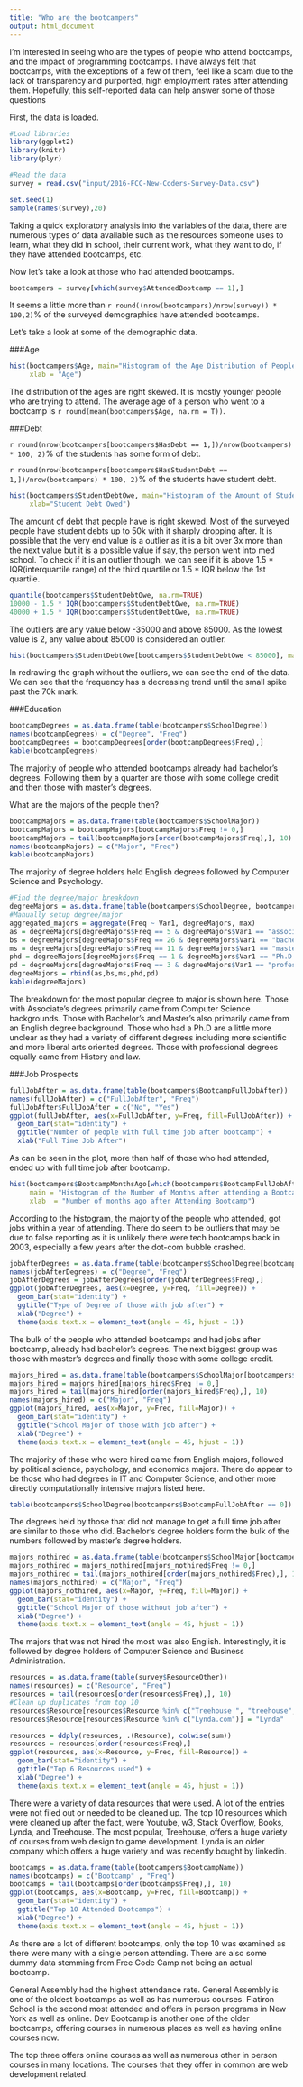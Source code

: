 ```yaml
---
title: "Who are the bootcampers"
output: html_document
---
```


I'm interested in seeing who are the types of people who attend bootcamps, and the impact of programming bootcamps. I have always felt that bootcamps, with the exceptions of a few of them, feel like a scam due to the lack of transparency and purported, high employment rates after attending them. Hopefully, this self-reported data can help answer some of those questions

First, the data is loaded.

```r
#Load libraries
library(ggplot2)
library(knitr)
library(plyr)

#Read the data
survey = read.csv("input/2016-FCC-New-Coders-Survey-Data.csv")
```

```r
set.seed(1)
sample(names(survey),20)
```

Taking a quick exploratory analysis into the variables of the data, there are numerous types of data available such as the resources someone uses to learn, what they did in school, their current work, what they want to do, if they have attended bootcamps, etc.

Now let's take a look at those who had attended bootcamps.

```r
bootcampers = survey[which(survey$AttendedBootcamp == 1),]
```

It seems a little more than `r round((nrow(bootcampers)/nrow(survey)) * 100,2)`% of the surveyed demographics have attended bootcamps.

Let's take a look at some of the demographic data.

###Age

```r
hist(bootcampers$Age, main="Histogram of the Age Distribution of People who attended Bootcamps",
     xlab = "Age")
```

The distribution of the ages are right skewed. It is mostly younger people who are trying to attend. The average age of a person who went to a bootcamp is `r round(mean(bootcampers$Age, na.rm = T)) `.

###Debt

`r round(nrow(bootcampers[bootcampers$HasDebt == 1,])/nrow(bootcampers) * 100, 2) `% of the students has some form of debt.

`r round(nrow(bootcampers[bootcampers$HasStudentDebt == 1,])/nrow(bootcampers) * 100, 2) `% of the students have student debt.


```r
hist(bootcampers$StudentDebtOwe, main="Histogram of the Amount of Student Debt Owed",
     xlab="Student Debt Owed")
```

The amount of debt that people have is right skewed. Most of the surveyed people have student debts up to 50k with it sharply dropping after. It is possible that the very end value is a outlier as it is a bit over 3x more than the next value but it is a possible value if say, the person went into med school. To check if it is an outlier though, we can see if it is above 1.5 * IQR(interquartile range) of the third quartile or 1.5 * IQR below the 1st quartile.

```r
quantile(bootcampers$StudentDebtOwe, na.rm=TRUE)
10000 - 1.5 * IQR(bootcampers$StudentDebtOwe, na.rm=TRUE)
40000 + 1.5 * IQR(bootcampers$StudentDebtOwe, na.rm=TRUE)
```

The outliers are any value below -35000 and above 85000. As the lowest value is 2, any value about 85000 is considered an outlier.

```r
hist(bootcampers$StudentDebtOwe[bootcampers$StudentDebtOwe < 85000], main="Histogram of the Amount of Student Debt Owed", xlab="Student Debt Owed")
```

In redrawing the graph without the outliers, we can see the end of the data. We can see that the frequency has a decreasing trend until the small spike past the 70k mark.

###Education

```r
bootcampDegrees = as.data.frame(table(bootcampers$SchoolDegree))
names(bootcampDegrees) = c("Degree", "Freq")
bootcampDegrees = bootcampDegrees[order(bootcampDegrees$Freq),]
kable(bootcampDegrees)
```

The majority of people who attended bootcamps already had bachelor's degrees. Following them by a quarter are those with some college credit and then those with master's degrees.

What are the majors of the people then?

```r
bootcampMajors = as.data.frame(table(bootcampers$SchoolMajor))
bootcampMajors = bootcampMajors[bootcampMajors$Freq != 0,]
bootcampMajors = tail(bootcampMajors[order(bootcampMajors$Freq),], 10)
names(bootcampMajors) = c("Major", "Freq")
kable(bootcampMajors)
```

The majority of degree holders held English degrees followed by Computer Science and Psychology.

```r
#Find the degree/major breakdown
degreeMajors = as.data.frame(table(bootcampers$SchoolDegree, bootcampers$SchoolMajor))
#Manually setup degree/major
aggregated_majors = aggregate(Freq ~ Var1, degreeMajors, max)
as = degreeMajors[degreeMajors$Freq == 5 & degreeMajors$Var1 == "associate's degree",]
bs = degreeMajors[degreeMajors$Freq == 26 & degreeMajors$Var1 == "bachelor's degree",]
ms = degreeMajors[degreeMajors$Freq == 11 & degreeMajors$Var1 == "master's degree (non-professional)",]
phd = degreeMajors[degreeMajors$Freq == 1 & degreeMajors$Var1 == "Ph.D.",]
pd = degreeMajors[degreeMajors$Freq == 3 & degreeMajors$Var1 == "professional degree (MBA, MD, JD, etc.)",]
degreeMajors = rbind(as,bs,ms,phd,pd)
kable(degreeMajors)
```

The breakdown for the most popular degree to major is shown here. Those with Associate's degrees primarily came from Computer Science backgrounds. Those with Bachelor's and Master's also primarily came from an English degree background. Those who had a Ph.D are a little more unclear as they had a variety of different degrees including more scientific and more liberal arts oriented degrees. Those with professional degrees equally came from History and law. 

###Job Prospects

```r
fullJobAfter = as.data.frame(table(bootcampers$BootcampFullJobAfter))
names(fullJobAfter) = c("FullJobAfter", "Freq")
fullJobAfter$FullJobAfter = c("No", "Yes")
ggplot(fullJobAfter, aes(x=FullJobAfter, y=Freq, fill=FullJobAfter)) + 
  geom_bar(stat="identity") +
  ggtitle("Number of people with full time job after bootcamp") +
  xlab("Full Time Job After")
```

As can be seen in the plot, more than half of those who had attended, ended up with full time job after bootcamp. 

```r
hist(bootcampers$BootcampMonthsAgo[which(bootcampers$BootcampFullJobAfter == 1)], 
     main = "Histogram of the Number of Months after attending a Bootcamp before Full Time Job",
     xlab  = "Number of months ago after Attending Bootcamp")
```

According to the histogram, the majority of the people who attended, got jobs within a year of attending. There do seem to be outliers that may be due to false reporting as it is unlikely there were tech bootcamps back in 2003, especially a few years after the dot-com bubble crashed.

```r
jobAfterDegrees = as.data.frame(table(bootcampers$SchoolDegree[bootcampers$BootcampFullJobAfter == 1]))
names(jobAfterDegrees) = c("Degree", "Freq")
jobAfterDegrees = jobAfterDegrees[order(jobAfterDegrees$Freq),]
ggplot(jobAfterDegrees, aes(x=Degree, y=Freq, fill=Degree)) + 
  geom_bar(stat="identity") +
  ggtitle("Type of Degree of those with job after") +
  xlab("Degree") +
  theme(axis.text.x = element_text(angle = 45, hjust = 1))
```

The bulk of the people who attended bootcamps and had jobs after bootcamp, already had bachelor's degrees. The next biggest group was those with master's degrees and finally those with some college credit.

```r
majors_hired = as.data.frame(table(bootcampers$SchoolMajor[bootcampers$BootcampFullJobAfter == 1]))
majors_hired = majors_hired[majors_hired$Freq != 0,]
majors_hired = tail(majors_hired[order(majors_hired$Freq),], 10)
names(majors_hired) = c("Major", "Freq")
ggplot(majors_hired, aes(x=Major, y=Freq, fill=Major)) + 
  geom_bar(stat="identity") +
  ggtitle("School Major of those with job after") +
  xlab("Degree") +
  theme(axis.text.x = element_text(angle = 45, hjust = 1))
```

The majority of those who were hired came from English majors, followed by political science, psychology, and economics majors. There do appear to be those who had degrees in IT and Computer Science, and other more directly computationally intensive majors listed here.

```r
table(bootcampers$SchoolDegree[bootcampers$BootcampFullJobAfter == 0])
```

The degrees held by those that did not manage to get a full time job after are similar to those who did. Bachelor's degree holders form the bulk of the numbers followed by master's degree holders. 

```r
majors_nothired = as.data.frame(table(bootcampers$SchoolMajor[bootcampers$BootcampFullJobAfter == 0]))
majors_nothired = majors_nothired[majors_nothired$Freq != 0,]
majors_nothired = tail(majors_nothired[order(majors_nothired$Freq),], 10)
names(majors_nothired) = c("Major", "Freq")
ggplot(majors_nothired, aes(x=Major, y=Freq, fill=Major)) + 
  geom_bar(stat="identity") +
  ggtitle("School Major of those without job after") +
  xlab("Degree") +
  theme(axis.text.x = element_text(angle = 45, hjust = 1))
```

The majors that was not hired the most was also English. Interestingly, it is followed by degree holders of Computer Science and Business Administration. 


```r
resources = as.data.frame(table(survey$ResourceOther))
names(resources) = c("Resource", "Freq")
resources = tail(resources[order(resources$Freq),], 10)
#Clean up duplicates from top 10
resources$Resource[resources$Resource %in% c("Treehouse ", "treehouse", "Team Treehouse")] = "Treehouse"
resources$Resource[resources$Resource %in% c("Lynda.com")] = "Lynda"

resources = ddply(resources, .(Resource), colwise(sum))
resources = resources[order(resources$Freq),]
ggplot(resources, aes(x=Resource, y=Freq, fill=Resource)) + 
  geom_bar(stat="identity") +
  ggtitle("Top 6 Resources used") +
  xlab("Degree") +
  theme(axis.text.x = element_text(angle = 45, hjust = 1))
```

There were a variety of data resources that were used. A lot of the entries were not filed out or needed to be cleaned up. The top 10 resources which were cleaned up after the fact, were Youtube, w3, Stack Overflow, Books, Lynda, and Treehouse. The most popular, Treehouse, offers a huge variety of courses from web design to game development. Lynda is an older company which offers a huge variety and was recently bought by linkedin.

```r
bootcamps = as.data.frame(table(bootcampers$BootcampName))
names(bootcamps) = c("Bootcamp" , "Freq")
bootcamps = tail(bootcamps[order(bootcamps$Freq),], 10)
ggplot(bootcamps, aes(x=Bootcamp, y=Freq, fill=Bootcamp)) + 
  geom_bar(stat="identity") +
  ggtitle("Top 10 Attended Bootcamps") +
  xlab("Degree") +
  theme(axis.text.x = element_text(angle = 45, hjust = 1))
```

As there are a lot of different bootcamps, only the top 10 was examined as there were many with a single person attending. There are also some dummy data stemming from Free Code Camp not being an actual bootcamp.

General Assembly had the highest attendance rate. General Assembly is one of the oldest bootcamps as well as has numerous courses. Flatiron School is the second most attended and offers in person programs in New York as well as online. Dev Bootcamp is another one of the older bootcamps, offering courses in numerous places as well as having online courses now. 

The top three offers online courses as well as numerous other in person courses in many locations. The courses that they offer in common are web development related.

